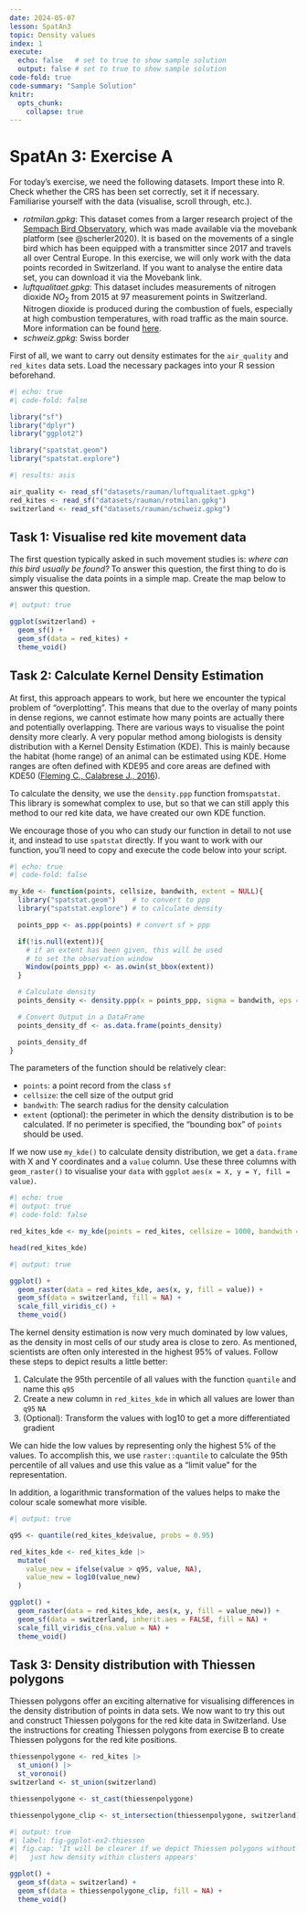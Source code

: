 ```yaml
---
date: 2024-05-07
lesson: SpatAn3
topic: Density values
index: 1
execute:
  echo: false   # set to true to show sample solution
  output: false # set to true to show sample solution
code-fold: true
code-summary: "Sample Solution"
knitr:
  opts_chunk:
    collapse: true  
---
```


# SpatAn 3: Exercise A

For today's exercise, we need the following datasets. Import these into R. Check whether the CRS has been set correctly, set it if necessary. Familiarise yourself with the data (visualise, scroll through, etc.).

- *rotmilan.gpkg*: This dataset comes from a larger research project of the [Sempach Bird Observatory](https://www.vogelwarte.ch/de/projekte/oekologische-forschung/mechanismen-der-populationsdynamik-beim-rotmilan), which was made available via the movebank platform (see @scherler2020). It is based on the movements of a single bird which has been equipped with a transmitter since 2017 and travels all over Central Europe. In this exercise, we will only work with the data points recorded in Switzerland. If you want to analyse the entire data set, you can download it via the Movebank link.
- *luftqualitaet.gpkg*: This dataset includes measurements of nitrogen dioxide $NO_2$ from 2015 at 97 measurement points in Switzerland. Nitrogen dioxide is produced during the combustion of fuels, especially at high combustion temperatures, with road traffic as the main source.
   More information can be found [here](https://www.bafu.admin.ch/bafu/de/home/themen/thema-luft/luft--daten--indikatoren-und-karten/luft--indikatoren/indikator-luft.pt.html/aHR0cHM6Ly93d3cuaW5kaWthdG9yZW4uYWRtaW4uY2gvUHVibG/ljL0FlbURldGFpbD9pbmQ9TFUwMjAmbG5nPWRlJlN1Ymo9Tg%3d%3d.html).
- *schweiz.gpkg*: Swiss border

First of all, we want to carry out density estimates for the `air_quality` and `red_kites` data sets. Load the necessary packages into your R session beforehand.

```r
#| echo: true
#| code-fold: false

library("sf")
library("dplyr")
library("ggplot2")

library("spatstat.geom")
library("spatstat.explore")
```

```r
#| results: asis

air_quality <- read_sf("datasets/rauman/luftqualitaet.gpkg")
red_kites <- read_sf("datasets/rauman/rotmilan.gpkg")
switzerland <- read_sf("datasets/rauman/schweiz.gpkg")
```

## Task 1: Visualise red kite movement data

The first question typically asked in such movement studies is: *where can this bird usually be found?* To answer this question, the first thing to do is simply visualise the data points in a simple map. Create the map below to answer this question.

```r
#| output: true

ggplot(switzerland) +
  geom_sf() +
  geom_sf(data = red_kites) +
  theme_void()
```

## Task 2: Calculate Kernel Density Estimation

At first, this approach appears to work, but here we encounter the typical problem of "overplotting". This means that due to the overlay of many points in dense regions, we cannot estimate how many points are actually there and potentially overlapping. There are various ways to visualise the point density more clearly. A very popular method among biologists is density distribution with a Kernel Density Estimation (KDE). This is mainly because the habitat (home range) of an animal can be estimated using KDE. Home ranges are often defined with KDE95 and core areas are defined with KDE50 ([Fleming C., Calabrese J., 2016](https://besjournals.onlinelibrary.wiley.com/doi/full/10.1111/2041-210X.12673)).

To calculate the density, we use the `density.ppp` function from` spatstat`. This library is somewhat complex to use, but so that we can still apply this method to our red kite data, we have created our own KDE function.

We encourage those of you who can study our function in detail to not use it, and instead to use `spatstat` directly. If you want to work with our function, you'll need to copy and execute the code below into your script.

```r
#| echo: true
#| code-fold: false

my_kde <- function(points, cellsize, bandwith, extent = NULL){
  library("spatstat.geom")    # to convert to ppp
  library("spatstat.explore") # to calculate density

  points_ppp <- as.ppp(points) # convert sf > ppp

  if(!is.null(extent)){
    # if an extent has been given, this will be used
    # to set the observation window
    Window(points_ppp) <- as.owin(st_bbox(extent))
  }

  # Calculate density
  points_density <- density.ppp(x = points_ppp, sigma = bandwith, eps = cellsize)

  # Convert Output in a DataFrame
  points_density_df <- as.data.frame(points_density)

  points_density_df
}
```

The parameters of the function should be relatively clear:

- `points`: a point record from the class `sf`
- `cellsize`: the cell size of the output grid
- `bandwith`: The search radius for the density calculation
- `extent` (optional): the perimeter in which the density distribution is to be calculated. If no perimeter is specified, the "bounding box" of `points` should be used.

If we now use `my_kde()` to calculate density distribution, we get a `data.frame` with X and Y coordinates and a `value` column. Use these three columns with `geom_raster()` to visualise your `data` with `ggplot` `aes(x = X, y = Y, fill = value)`.
```r
#| echo: true
#| output: true
#| code-fold: false

red_kites_kde <- my_kde(points = red_kites, cellsize = 1000, bandwith = 10000, extent = switzerland)

head(red_kites_kde)
```

```r
#| output: true

ggplot() +
  geom_raster(data = red_kites_kde, aes(x, y, fill = value)) +
  geom_sf(data = switzerland, fill = NA) +
  scale_fill_viridis_c() +
  theme_void()
```

The kernel density estimation is now very much dominated by low values, as the density in most cells of our study area is close to zero. As mentioned, scientists are often only interested in the highest 95% of values. Follow these steps to depict results a little better:

1. Calculate the 95th percentile of all values with the function `quantile` and name this `q95`
2. Create a new column in `red_kites_kde` in which all values are lower than `q95` `NA`
3. (Optional): Transform the values with log10 to get a more differentiated gradient

We can hide the low values by representing only the highest 5% of the values. To accomplish this, we use `raster::quantile` to calculate the 95th percentile of all values and use this value as a "limit value" for the representation.

In addition, a logarithmic transformation of the values helps to make the colour scale somewhat more visible.

```r
#| output: true

q95 <- quantile(red_kites_kde$value, probs = 0.95)

red_kites_kde <- red_kites_kde |>
  mutate(
    value_new = ifelse(value > q95, value, NA),
    value_new = log10(value_new)
  )

ggplot() +
  geom_raster(data = red_kites_kde, aes(x, y, fill = value_new)) +
  geom_sf(data = switzerland, inherit.aes = FALSE, fill = NA) +
  scale_fill_viridis_c(na.value = NA) +
  theme_void()
```

## Task 3: Density distribution with Thiessen polygons

Thiessen polygons offer an exciting alternative for visualising differences in the density distribution of points in data sets.
We now want to try this out and construct Thiessen polygons for the red kite data in Switzerland. Use the instructions for creating Thiessen polygons from exercise B to create Thiessen polygons for the red kite positions.

```r
thiessenpolygone <- red_kites |>
  st_union() |>
  st_voronoi()
switzerland <- st_union(switzerland)

thiessenpolygone <- st_cast(thiessenpolygone)

thiessenpolygone_clip <- st_intersection(thiessenpolygone, switzerland)
```

```r
#| output: true
#| label: fig-ggplot-ex2-thiessen
#| fig.cap: 'It will be clearer if we depict Thiessen polygons without points,
#|   just how density within clusters appears'

ggplot() +
  geom_sf(data = switzerland) +
  geom_sf(data = thiessenpolygone_clip, fill = NA) +
  theme_void()
```
